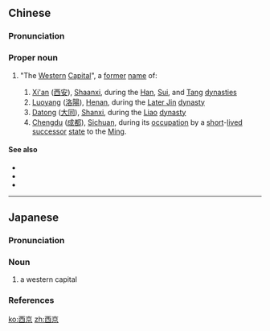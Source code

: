 ==Chinese==
{{zh-forms|[[west]]<br>[[western]]|[[capital]]}}
{{wikipedia|Xijing}}
{{wikipedia|lang=zh}}

===Pronunciation===
{{zh-pron
|m=Xījīng
|cat=pn
}}

===Proper noun===
{{zh-proper noun}}

# {{lb|zh|historical|_|geography}} "The [[western|Western]] [[capital|Capital]]", a [[former]] [[name]] of:
## [[Xi'an]] ([[西安]]), [[Shaanxi]], during the [[Han]], [[Sui]], and [[Tang]] [[dynasties]]
## [[Luoyang]] ([[洛陽]]), [[Henan]], during the [[Later Jin]] [[dynasty]]
## [[Datong]] ([[大同]]), [[Shanxi]], during the [[Liao]] [[dynasty]]
## [[Chengdu]] ([[成都]]), [[Sichuan]], during its [[occupation]] by a [[short]]-[[lived]] [[successor]] [[state]] to the [[Ming]].

====See also====
* {{zh-l|東京}}
* {{zh-l|北京}}
* {{zh-l|南京}}

----

==Japanese==
{{ja-kanjitab|さい|きょう|yomi=o}}

===Pronunciation===
{{ja-pron|yomi=goon|さいきょう|acc=0|acc_ref=DJR}}

===Noun===
{{ja-noun|さいきょう|hhira=さいきやう}}

# a western capital

===References===
<references/>

[[ko:西京]]
[[zh:西京]]
